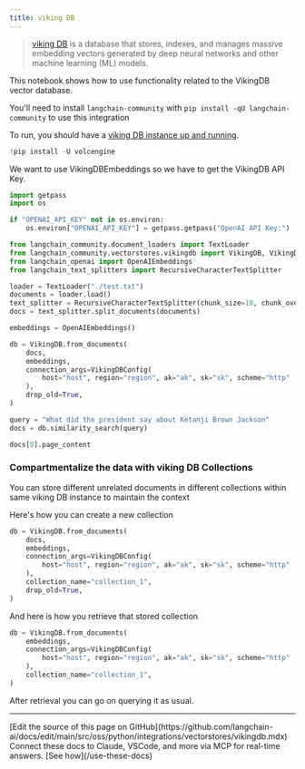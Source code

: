 ```yaml
---
title: viking DB
---
```


>[viking DB](https://www.volcengine.com/docs/6459/1163946) is a database that stores, indexes, and manages massive embedding vectors generated by deep neural networks and other machine learning (ML) models.

This notebook shows how to use functionality related to the VikingDB vector database.

You'll need to install `langchain-community` with `pip install -qU langchain-community` to use this integration

To run, you should have a [viking DB instance up and running](https://www.volcengine.com/docs/6459/1165058).

```python
!pip install -U volcengine
```

We want to use VikingDBEmbeddings so we have to get the VikingDB API Key.

```python
import getpass
import os

if "OPENAI_API_KEY" not in os.environ:
    os.environ["OPENAI_API_KEY"] = getpass.getpass("OpenAI API Key:")
```

```python
from langchain_community.document_loaders import TextLoader
from langchain_community.vectorstores.vikingdb import VikingDB, VikingDBConfig
from langchain_openai import OpenAIEmbeddings
from langchain_text_splitters import RecursiveCharacterTextSplitter
```

```python
loader = TextLoader("./test.txt")
documents = loader.load()
text_splitter = RecursiveCharacterTextSplitter(chunk_size=10, chunk_overlap=0)
docs = text_splitter.split_documents(documents)

embeddings = OpenAIEmbeddings()
```

```python
db = VikingDB.from_documents(
    docs,
    embeddings,
    connection_args=VikingDBConfig(
        host="host", region="region", ak="ak", sk="sk", scheme="http"
    ),
    drop_old=True,
)
```

```python
query = "What did the president say about Ketanji Brown Jackson"
docs = db.similarity_search(query)
```

```python
docs[0].page_content
```

### Compartmentalize the data with viking DB Collections

You can store different unrelated documents in different collections within same viking DB instance to maintain the context

Here's how you can create a new collection

```python
db = VikingDB.from_documents(
    docs,
    embeddings,
    connection_args=VikingDBConfig(
        host="host", region="region", ak="ak", sk="sk", scheme="http"
    ),
    collection_name="collection_1",
    drop_old=True,
)
```

And here is how you retrieve that stored collection

```python
db = VikingDB.from_documents(
    embeddings,
    connection_args=VikingDBConfig(
        host="host", region="region", ak="ak", sk="sk", scheme="http"
    ),
    collection_name="collection_1",
)
```

After retrieval you can go on querying it as usual.

---

<Callout icon="pen-to-square" iconType="regular">
    [Edit the source of this page on GitHub](https://github.com/langchain-ai/docs/edit/main/src/oss/python/integrations/vectorstores/vikingdb.mdx)
</Callout>
<Tip icon="terminal" iconType="regular">
    Connect these docs to Claude, VSCode, and more via MCP for    real-time answers. [See how](/use-these-docs)
</Tip>

